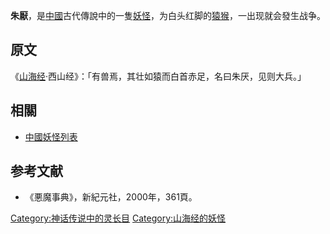 '''朱厭'''，是[[中國|中國]]古代傳說中的一隻[[妖怪|妖怪]]，为白头红脚的[[猿猴|猿猴]]，一出现就会發生战争。

==原文==
《[[山海经|山海经]]·西山经》：「有兽焉，其壮如猿而白首赤足，名曰朱厌，见则大兵。」

== 相關 ==
*[[中國妖怪列表|中國妖怪列表]]
== 参考文献 ==
* 《悪魔事典》，新紀元社，2000年，361頁。

[[Category:神话传说中的灵长目|Category:神话传说中的灵长目]]
[[Category:山海经的妖怪|Category:山海经的妖怪]]